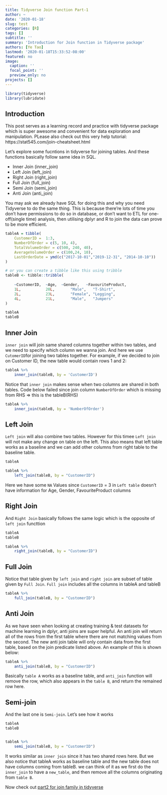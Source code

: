 ```yaml
---
title: Tidyverse Join function Part-1
author: ~
date: '2020-01-18'
slug: test
categories: [R]
tags: []
subtitle: ''
summary: 'Introduction for Join function in Tidyverse package'
authors: [Ye Tao]
lastmod: '2020-01-18T15:33:52-08:00'
featured: no
image:
  caption: ''
  focal_point: ''
  preview_only: no
projects: []
---
```





```r
library(tidyverse)
library(lubridate)
```


## **Introduction**

This post serves as a learning record and practice with tidyverse package which is super awesome and convenient for data exploration and manipulation. PLease also check out this very help tutorial: https://stat545.com/join-cheatsheet.html


Let's explore some fucntions in tidyverse for joining tables. And these functions basically follow same idea in SQL.

- Inner Join (inner_join)
- Left Join (left_join)
- Right Join (right_join)
- Full Join (full_join)
- Semi Join (semi_join)
- Anti Join (anti_join)


You may ask we already have SQL for doing this and why you need Tidyverse to do the same thing. This is because there're lots of time you don’t have permissions to do so in database, or don’t want to ETL for one-off(single time) analysis, then utilising dplyr and R to join the data can prove to be more efficient.

```r

tableA = tibble(
    CustomerID =  1:3,
    NumberOfOrder = c(5, 10, 4),
    TotalVolumeOrder = c(500, 240, 40),
    AverageVolumeOrder = c(100,24, 10),
    LastOrderDate = ymd(c("2017-10-01","2019-12-31", "2014-10-10"))
)

# or you can create a tibble like this using tribble
tableB <- tibble::tribble(
    
    ~CustomerID,  ~Age,  ~Gender,   ~FavouriteProduct,
    1L,           20L,       "Male",   "T-Shirt",
    2L,           23L,       "Female", "Legging",
    4L,           21L,       "Male",   "Jumpers"
)

tableA
tableB
```

    
## **Inner Join**

`inner join` will join same shared columns together within two tables, and we need to specify which column we wanna join. And here we use `CutomerID`for joining two tables together. For example, if we decided to join on Customer ID, the new table would contain rows 1 and 2:


```r
tableA %>% 
    inner_join(tableB, by = 'CustomerID')
```

Notice that `inner join` makes sense when two columns are shared in both tables. Code below failed since join column `NumberOfOrder` which is missing from RHS => this is the tableB(RHS)

```r
tableA %>% 
    inner_join(tableB, by = 'NumberOfOrder')
```



## **Left Join**


`Left join` will also combine two tables. However for this timee `Left join` will not make any change on table on the left. This also means that left table works as a baseline and we can add other columns from right table to the baseline table.


```r
tableA

tableA %>% 
    left_join(tableB, by = "CustomerID")
```

Here we have some `NA` Values since `CustomerID` = 3 in `Left table` doesn't have information for Age, Gender, FavouriteProduct columns



## **Right Join**

And `Right Join` basically follows the same logic which is the opposite of `left join` functtion

```r
tableA
tableB

tableA %>% 
    right_join(tableB, by = "CustomerID")
```


## **Full Join**

Notice that table given by `left join` and `right join` are subset of table given by `Full Join`. `Full join` includes all the columns in tableA and tableB

```r
tableA %>% 
    full_join(tableB, by = "CustomerID")
```


## **Anti Join**

As we have seen when looking at creating training & test datasets for machine learning in dplyr, anti joins are super helpful. An anti join will return all of the rows from the first table where there are not matching values from the second. The new anti join table will only contain data from the first table, based on the join predicate listed above. An example of this is shown below:
```r
tableA %>% 
    anti_join(tableB, by = "CustomerID")
```

Basically `table A` works as a baseline table, and `anti_join` function will remove the row, which also appears in the `table B`, and return the remained row here.


## **Semi-join**

And the last one is `Semi-join`. Let's see how it works

```r

tableA
tableB


tableA %>% 
    semi_join(tableB, by = "CustomerID")
```

It works similar as `inner join` since it has two shared rows here. But we also notice that tableA works as baseline table and the new table does not have columns coming from tableB. we can think of it as we first do the `inner_join` to have a `new_table`, and then remove all the columns originating from `table B`.

Now check out [part2 for join family in tidyverse](https://yetao7977.netlify.com/post/tidyverse-join-function-part-2/)



